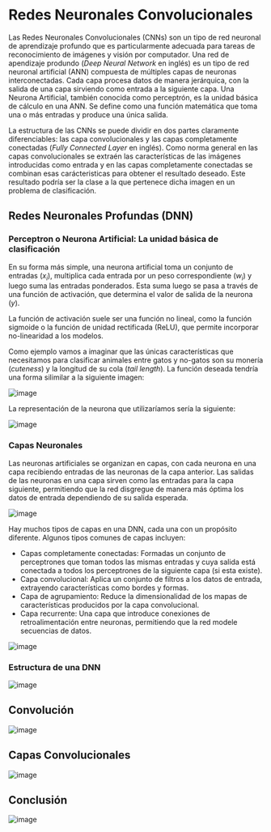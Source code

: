 
# Redes Neuronales Convolucionales

Las Redes Neuronales Convolucionales (CNNs) son un tipo de red neuronal de aprendizaje profundo que es particularmente adecuada para tareas de reconocimiento de imágenes y visión por computador. Una red de apendizaje produndo (*Deep Neural Network* en inglés) es un tipo de red neuronal artificial (ANN) compuesta de múltiples capas de neuronas interconectadas. Cada capa procesa datos de manera jerárquica, con la salida de una capa sirviendo como entrada a la siguiente capa. Una Neurona Artificial, también conocida como perceptrón, es la unidad básica de cálculo en una ANN. Se define como una función matemática que toma una o más entradas y produce una única salida.

La estructura de las CNNs se puede dividir en dos partes claramente diferenciables: las capa convolucionales y las capas completamente conectadas (*Fully Connected Layer* en inglés). Como norma general en las capas convolucionales se extraén las características de las imágenes introducidas como entrada y en las capas completamente conectadas se combinan esas carácteristicas para obtener el resultado deseado. Este resultado podría ser la clase a la que pertenece dicha imagen en un problema de clasificación.

## Redes Neuronales Profundas (DNN)

### Perceptron o Neurona Artificial: La unidad básica de clasificación

En su forma más simple, una neurona artificial toma un conjunto de entradas ($x_i$), multiplica cada entrada por un peso correspondiente ($w_i$) y luego suma las entradas ponderados. Esta suma luego se pasa a través de una función de activación, que determina el valor de salida de la neurona ($y$).

La función de activación suele ser una función no lineal, como la función sigmoide o la función de unidad rectificada (ReLU), que permite incorporar no-linearidad a los modelos.

Como ejemplo vamos a imaginar que las únicas características que necesitamos para clasificar animales entre gatos y no-gatos son su monería (*cuteness*) y la longitud de su cola (*tail length*). La función deseada tendría una forma silimilar a la siguiente imagen:

![image](Images/CNN/linearboundary.png)

La representación de la neurona que utilizaríamos sería la siguiente:

![image](Images/CNN/perceptron.png)

### Capas  Neuronales

Las neuronas artificiales se organizan en capas, con cada neurona en una capa recibiendo entradas de las neuronas de la capa anterior. Las salidas de las neuronas en una capa sirven como las entradas para la capa siguiente, permitiendo que la red disgregue de manera más óptima los datos de entrada dependiendo de su salida esperada.

![image](Images/CNN/nonlinearboundary.png)

Hay muchos tipos de capas en una DNN, cada una con un propósito diferente. Algunos tipos comunes de capas incluyen:

- Capas completamente conectadas: Formadas un conjunto de perceptrones que toman todos las mismas entradas y cuya salida está conectada a todos los perceptrones de la siguiente capa (si esta existe).
- Capa convolucional: Aplica un conjunto de filtros a los datos de entrada, extrayendo características como bordes y formas.
- Capa de agrupamiento: Reduce la dimensionalidad de los mapas de características producidos por la capa convolucional.
- Capa recurrente: Una capa que introduce conexiones de retroalimentación entre neuronas, permitiendo que la red modele secuencias de datos.

![image](Images/CNN/layer.png)

### Estructura de una DNN

![image](Images/CNN/dnn.png)

## Convolución

![image](Images/CNN/discreteconvolution.png)

## Capas Convolucionales

![image](Images/CNN/convolutionallayer.png)

## Conclusión

![image](Images/CNN/xkcd.png)